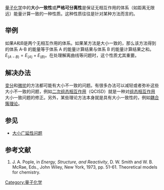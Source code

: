 [[量子化学|量子化学]]中的'''大小一致性'''或'''严格可分离性'''是保证无相互作用的体系（如距离无限远）能量计算一致的一种性质。这种性质往往是针对某种方法而言的。

==举例==
如果A和B是两个无相互作用的体系。如果某方法是大小一致的，那么该方法得到的体系 A-B 的能量等于体系 A 的能量计算结果与体系 B 的能量计算结果之和。<math>E_{(A-B)} = E_{(A)} + E_{(B)}</math>。在处理解离曲线等问题时，这个性质尤其重要。

==解决办法==
[[变分法|变分]]和[[微扰理论|微扰]]的方法都可能有大小不一致的问题。有很多办法可以减轻或者弥补这些大小不一致的问题，例如[[二次组态相互作用|二次组态相互作用]]（QCISD）就是一种对[[组态相互作用|组态相互作用]]大小一致问题的修正。另外，某些理论方法本身就是具有大小一致性的，例如[[耦合簇理论|耦合簇理论]]。

==参见==
*[[大小广延性问题|大小广延性问题]]

==参考文献==
# J. A. Pople, in ''Energy, Structure, and Reactivity'', D. W. Smith and W. B. McRae, Eds., John Wiley, New York, 1973, pp. 51-61. Theoretical models for chemistry.

[[Category:量子化学|Category:量子化学]]